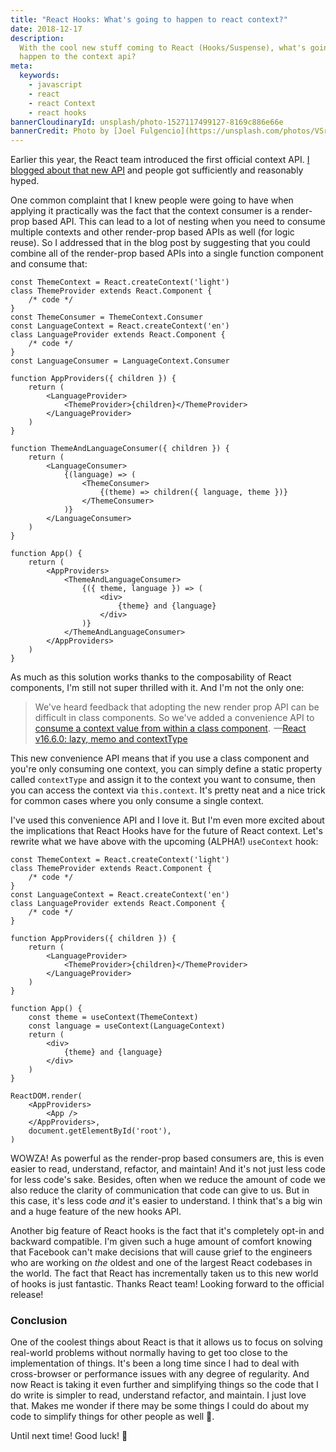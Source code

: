 ```yaml
---
title: "React Hooks: What's going to happen to react context?"
date: 2018-12-17
description:
  With the cool new stuff coming to React (Hooks/Suspense), what's going to
  happen to the context api?
meta:
  keywords:
    - javascript
    - react
    - react Context
    - react hooks
bannerCloudinaryId: unsplash/photo-1527117499127-8169c886e66e
bannerCredit: Photo by [Joel Fulgencio](https://unsplash.com/photos/VSrHD079L78)
---
```


Earlier this year, the React team introduced the first official context API.
[I blogged about that new API](/blog/reacts-new-context-api) and people got
sufficiently and reasonably hyped.

One common complaint that I knew people were going to have when applying it
practically was the fact that the context consumer is a render-prop based API.
This can lead to a lot of nesting when you need to consume multiple contexts and
other render-prop based APIs as well (for logic reuse). So I addressed that in
the blog post by suggesting that you could combine all of the render-prop based
APIs into a single function component and consume that:

```tsx
const ThemeContext = React.createContext('light')
class ThemeProvider extends React.Component {
	/* code */
}
const ThemeConsumer = ThemeContext.Consumer
const LanguageContext = React.createContext('en')
class LanguageProvider extends React.Component {
	/* code */
}
const LanguageConsumer = LanguageContext.Consumer

function AppProviders({ children }) {
	return (
		<LanguageProvider>
			<ThemeProvider>{children}</ThemeProvider>
		</LanguageProvider>
	)
}

function ThemeAndLanguageConsumer({ children }) {
	return (
		<LanguageConsumer>
			{(language) => (
				<ThemeConsumer>
					{(theme) => children({ language, theme })}
				</ThemeConsumer>
			)}
		</LanguageConsumer>
	)
}

function App() {
	return (
		<AppProviders>
			<ThemeAndLanguageConsumer>
				{({ theme, language }) => (
					<div>
						{theme} and {language}
					</div>
				)}
			</ThemeAndLanguageConsumer>
		</AppProviders>
	)
}
```

As much as this solution works thanks to the composability of React components,
I'm still not super thrilled with it. And I'm not the only one:

> We've heard feedback that adopting the new render prop API can be difficult in
> class components. So we've added a convenience API to
> [consume a context value from within a class component](https://reactjs.org/docs/context.html#classcontexttype). 
> —[React v16.6.0: lazy, memo and contextType](https://reactjs.org/blog/2018/10/23/react-v-16-6.html)

This new convenience API means that if you use a class component and you're only
consuming one context, you can simply define a static property called
`contextType` and assign it to the context you want to consume, then you can
access the context via `this.context`. It's pretty neat and a nice trick for
common cases where you only consume a single context.

I've used this convenience API and I love it. But I'm even more excited about
the implications that React Hooks have for the future of React context. Let's
rewrite what we have above with the upcoming (ALPHA!) `useContext` hook:

```tsx
const ThemeContext = React.createContext('light')
class ThemeProvider extends React.Component {
	/* code */
}
const LanguageContext = React.createContext('en')
class LanguageProvider extends React.Component {
	/* code */
}

function AppProviders({ children }) {
	return (
		<LanguageProvider>
			<ThemeProvider>{children}</ThemeProvider>
		</LanguageProvider>
	)
}

function App() {
	const theme = useContext(ThemeContext)
	const language = useContext(LanguageContext)
	return (
		<div>
			{theme} and {language}
		</div>
	)
}

ReactDOM.render(
	<AppProviders>
		<App />
	</AppProviders>,
	document.getElementById('root'),
)
```

WOWZA! As powerful as the render-prop based consumers are, this is even easier
to read, understand, refactor, and maintain! And it's not just less code for
less code's sake. Besides, often when we reduce the amount of code we also
reduce the clarity of communication that code can give to us. But in this case,
it's less code _and_ it's easier to understand. I think that's a big win and a
huge feature of the new hooks API.

Another big feature of React hooks is the fact that it's completely opt-in and
backward compatible. I'm given such a huge amount of comfort knowing that
Facebook can't make decisions that will cause grief to the engineers who are
working on _the_ oldest and one of the largest React codebases in the world. The
fact that React has incrementally taken us to this new world of hooks is just
fantastic. Thanks React team! Looking forward to the official release!

### Conclusion

One of the coolest things about React is that it allows us to focus on solving
real-world problems without normally having to get too close to the
implementation of things. It's been a long time since I had to deal with
cross-browser or performance issues with any degree of regularity. And now React
is taking it even further and simplifying things so the code that I do write is
simpler to read, understand refactor, and maintain. I just love that. Makes me
wonder if there may be some things I could do about my code to simplify things
for other people as well 🤔.

Until next time! Good luck! 👋
